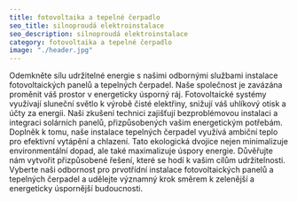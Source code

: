 ```yaml
---
title: fotovoltaika a tepelné čerpadlo 
seo_title: silnoproudá elektroinstalace
seo_description: silnoproudá elektroinstalace
category: fotovoltaika a tepelné čerpadlo
image: "./header.jpg"
---
```

Odemkněte sílu udržitelné energie s našimi odbornými službami instalace fotovoltaických panelů a tepelných čerpadel. Naše společnost je zavázána proměnit váš prostor v energeticky úsporný ráj. Fotovoltaické systémy využívají sluneční světlo k výrobě čisté elektřiny, snižují váš uhlíkový otisk a účty za energii. Naši zkušení technici zajišťují bezproblémovou instalaci a integraci solárních panelů, přizpůsobených vašim energetickým potřebám. Doplněk k tomu, naše instalace tepelných čerpadel využívá ambiční teplo pro efektivní vytápění a chlazení. Tato ekologická dvojice nejen minimalizuje environmentální dopad, ale také maximalizuje úspory energie. Důvěřujte nám vytvořit přizpůsobené řešení, které se hodí k vašim cílům udržitelnosti. Vyberte naši odbornost pro prvotřídní instalace fotovoltaických panelů a tepelných čerpadel a udělejte významný krok směrem k zelenější a energeticky úspornější budoucnosti.